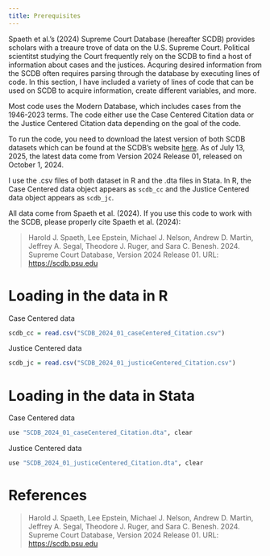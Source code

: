 ---
title: Prerequisites 
---

Spaeth et al.'s (2024) Supreme Court Database (hereafter SCDB) provides scholars with a treaure trove of data on the U.S. Supreme Court. Political scientitst studying the Court frequently rely on the SCDB to find a host of information about cases and the justices. Acquring desired information from the SCDB often requires parsing through the database by executing lines of code. In this section, I have included a variety of lines of code that can be used on SCDB to acquire information, create different variables, and more.

Most code uses the Modern Database, which includes cases from the 1946-2023 terms. The code either use the Case Centered Citation data or the Justice Centered Citation data depending on the goal of the code.

To run the code, you need to download the latest version of both SCDB datasets which can be found at the SCDB's website [here](https://scdb.la.psu.edu/data). As of July 13, 2025, the latest data come from Version 2024 Release 01, released on October 1, 2024.

I use the .csv files of both dataset in R and the .dta files in Stata. In R, the Case Centered data object appears as `scdb_cc` and the Justice Centered data object appears as `scdb_jc`.

All data come from Spaeth et al. (2024). If you use this code to work with the SCDB, please properly cite Spaeth et al. (2024):

> Harold J. Spaeth, Lee Epstein, Michael J. Nelson, Andrew D. Martin, Jeffrey A. Segal, Theodore J. Ruger, and Sara C. Benesh. 2024. Supreme Court Database, Version 2024 Release 01. URL: [https://scdb.psu.edu](https://scdb.psu.edu)

# Loading in the data in R

Case Centered data
```{r eval = FALSE}
scdb_cc = read.csv("SCDB_2024_01_caseCentered_Citation.csv")
```
Justice Centered data 
```{r eval = FALSE}
scdb_jc = read.csv("SCDB_2024_01_justiceCentered_Citation.csv")
```

# Loading in the data in Stata
Case Centered data
```{r eval = FALSE}
use "SCDB_2024_01_caseCentered_Citation.dta", clear
```
Justice Centered data
```{r eval = FALSE}
use "SCDB_2024_01_justiceCentered_Citation.dta", clear
```


# References

> Harold J. Spaeth, Lee Epstein, Michael J. Nelson, Andrew D. Martin, Jeffrey A. Segal, Theodore J. Ruger, and Sara C. Benesh. 2024. Supreme Court Database, Version 2024 Release 01. URL: [https://scdb.psu.edu](https://scdb.psu.edu)
